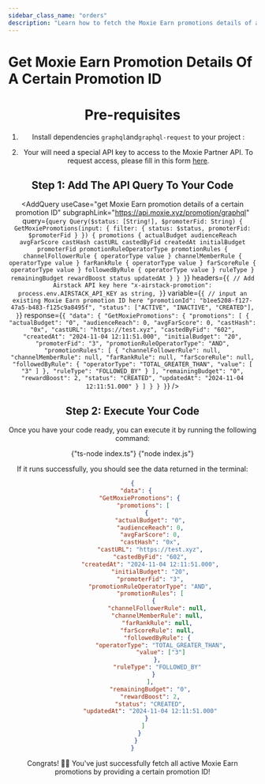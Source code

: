 ```yaml
---
sidebar_class_name: "orders"
description: "Learn how to fetch the Moxie Earn promotions details of a certain promotion ID."
---
```



# Get Moxie Earn Promotion Details Of A Certain Promotion ID

<Header
  useCase="get Moxie Earn promotion details of a certain promotion ID"
  apiName="Moxie Partner"
/>

# Pre-requisites

1. Install dependencies `graphql`and`graphql-request` to your project :

<Install dependencies="graphql graphql-request" />

2. Your will need a special API key to access to the Moxie Partner API. To request access, please fill in this form [here](https://forms.gle/eRQ6uiCzica2J6qo8).

## Step 1: Add The API Query To Your Code

<AddQuery
  useCase="get Moxie Earn promotion details of a certain promotion ID"
  subgraphLink="https://api.moxie.xyz/promotion/graphql"
  query={`query Query($status: [String!], $promoterFid: String) {
  GetMoxiePromotions(input: {
    filter: {
      status: $status,
      promoterFid: $promoterFid
    }
  }) {
    promotions {
      actualBudget
      audienceReach
      avgFarScore
      castHash
      castURL
      castedByFid
      createdAt
      initialBudget
      promoterFid
      promotionRuleOperatorType
      promotionRules {
        channelFollowerRule {
          operatorType
          value
        }
        channelMemberRule {
          operatorType
          value
        }
        farRankRule {
          operatorType
          value
        }
        farScoreRule {
          operatorType
          value
        }
        followedByRule {
          operatorType
          value
        }
        ruleType
      }
      remainingBudget
      rewardBoost
      status
      updatedAt
    }
  }
}`}
  headers={`{
  // Add Airstack API key here
  "x-airstack-promotion": process.env.AIRSTACK_API_KEY as string,
}`}
  variable={`{
  // input an existing Moxie Earn promotion ID here
  "promotionId": "b1ee5208-f127-47a5-b483-f125c9a8495f",
  "status": ["ACTIVE", "INACTIVE", "CREATED"],
}`}
  response={`{
  "data": {
    "GetMoxiePromotions": {
      "promotions": [
        {
          "actualBudget": "0",
          "audienceReach": 0,
          "avgFarScore": 0,
          "castHash": "0x",
          "castURL": "https://test.xyz",
          "castedByFid": "602",
          "createdAt": "2024-11-04 12:11:51.000",
          "initialBudget": "20",
          "promoterFid": "3",
          "promotionRuleOperatorType": "AND",
          "promotionRules": [
            {
              "channelFollowerRule": null,
              "channelMemberRule": null,
              "farRankRule": null,
              "farScoreRule": null,
              "followedByRule": {
                "operatorType": "TOTAL_GREATER_THAN",
                "value": [
                  "3"
                ]
              },
              "ruleType": "FOLLOWED_BY"
            }
          ],
          "remainingBudget": "0",
          "rewardBoost": 2,
          "status": "CREATED",
          "updatedAt": "2024-11-04 12:11:51.000"
        }
      ]
    }
  }
}`}
/>

## Step 2: Execute Your Code

Once you have your code ready, you can execute it by running the following command:

<Tabs>
  <TabItem value="ts" label="TypeScript">
    <CodeBlock language="sh">{"ts-node index.ts"}</CodeBlock>
  </TabItem>
  <TabItem value="js" label="JavaScript">
    <CodeBlock language="sh">{"node index.js"}</CodeBlock>
  </TabItem>
</Tabs>

If it runs successfully, you should see the data returned in the terminal:

```json
{
  "data": {
    "GetMoxiePromotions": {
      "promotions": [
        {
          "actualBudget": "0",
          "audienceReach": 0,
          "avgFarScore": 0,
          "castHash": "0x",
          "castURL": "https://test.xyz",
          "castedByFid": "602",
          "createdAt": "2024-11-04 12:11:51.000",
          "initialBudget": "20",
          "promoterFid": "3",
          "promotionRuleOperatorType": "AND",
          "promotionRules": [
            {
              "channelFollowerRule": null,
              "channelMemberRule": null,
              "farRankRule": null,
              "farScoreRule": null,
              "followedByRule": {
                "operatorType": "TOTAL_GREATER_THAN",
                "value": ["3"]
              },
              "ruleType": "FOLLOWED_BY"
            }
          ],
          "remainingBudget": "0",
          "rewardBoost": 2,
          "status": "CREATED",
          "updatedAt": "2024-11-04 12:11:51.000"
        }
      ]
    }
  }
}
```

Congrats! 🥳🎉 You've just successfully fetch all active Moxie Earn promotions by providing a certain promotion ID!

<DeveloperSupport />
